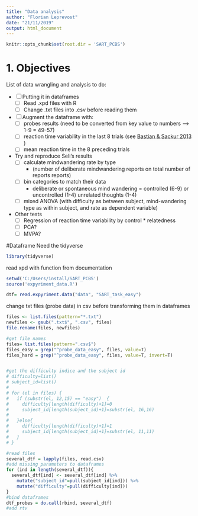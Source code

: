 ```yaml
---
title: "Data analysis"
author: "Florian Leprevost"
date: "21/11/2019"
output: html_document
---
```


```r
knitr::opts_chunk$set(root.dir = 'SART_PCBS')

```

# 1. Objectives
List of data wrangling and analysis to do:

- [ ] Putting it in dataframes
  - [ ] Read .xpd files with R
  - [ ] Change .txt files into .csv before reading them
  
- [ ] Augment the dataframe with:
  - [ ] probes results (need to be converted from key value to numbers --> 1-9 = 49-57)
  - [ ] reaction time variability in the last 8 trials (see [Bastian & Sackur 2013](https://www.frontiersin.org/articles/10.3389/fpsyg.2013.00573/full) )
  - [ ] mean reaction time in the 8 preceding trials
  
- Try and reproduce Seli's results
  - [ ] calculate mindwandering rate by type
    - (number of deliberate mindwandering reports on total number of reports reports)
  - [ ] bin categories to match their data 
    - deliberate or spontaneous mind wandering = controlled (6-9) or uncontrolled (1-4) unrelated thoughts (1-4)
  - [ ] mixed ANOVA (with difficulty as between subject, mind-wandering type as within subject, and rate as dependent variable) 
  
- Other tests
  - [ ] Regression of reaction time variability by control * relatedness
  - [ ] PCA? 
  - [ ] MVPA?
  

#Dataframe
Need the tidyverse

```r
library(tidyverse)
```
read xpd with function from documentation
```r
setwd('C:/Users/install/SART_PCBS')
source('expyriment_data.R')
```

```r
dtf= read.expyriment.data("data", "SART_task_easy")
```


change txt files (probe data) in csv before transforming them in dataframes

```r
files <- list.files(pattern="*.txt")
newfiles <- gsub(".txt$", ".csv", files)
file.rename(files, newfiles)
```

```r
#get file names
files= list.files(pattern=".csv$")
files_easy = grep("^probe_data_easy", files, value=T)
files_hard = grep("^probe_data_easy", files, value=T, invert=T)


#get the difficulty indice and the subject id
# difficulty=list()
# subject_id=list()
# 
# for (el in files) {
#   if (substr(el, 12,15) == "easy")  {
#     difficulty[length(difficulty)+1]=0
#     subject_id[length(subject_id)+1]=substr(el, 16,16)
#     
#   }else{
#     difficulty[length(difficulty)+1]=1
#     subject_id[length(subject_id)+1]=substr(el, 11,11)
#   }
# }

#read files
several_dtf = lapply(files, read.csv)
#add missing parameters to dataframes
for (ind in length(several_dtf)){
  several_dtf[ind] <- several_dtf[ind] %>% 
    mutate("subject_id"=pull(subject_id[ind])) %>% 
    mutate("difficulty"=pull(difficulty[ind]))
}
#bind dataframes
dtf_probes = do.call(rbind, several_dtf)
#add rtv

  
  
```



